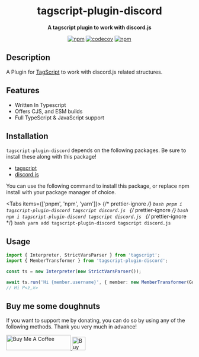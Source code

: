 <div align="center">

# tagscript-plugin-discord


**A tagscript plugin to work with discord.js**

[![npm](https://img.shields.io/npm/dw/tagscript-plugin-discord)](https://www.npmjs.com/package/tagscript-plugin-discord)
[![codecov](https://codecov.io/gh/imranbarbhuiya/tagscript/branch/main/graph/badge.svg?precision=2&flag=tagscript-plugin-discord)](https://codecov.io/gh/imranbarbhuiya/tagscript)
[![npm](https://img.shields.io/npm/v/tagscript-plugin-discord?color=crimson&logo=npm&style=flat-square)](https://www.npmjs.com/package/tagscript-plugin-discord)

</div>

## Description

A Plugin for [TagScript](https://www.npmjs.com/package/tagscript) to work with discord.js related structures.

## Features

-   Written In Typescript
-   Offers CJS, and ESM builds
-   Full TypeScript & JavaScript support

## Installation

`tagscript-plugin-discord` depends on the following packages. Be sure to install these along with this package!

-   [tagscript](https://www.npmjs.com/package/tagscript)
-   [discord.js](https://www.npmjs.com/package/discord.js)

You can use the following command to install this package, or replace npm install with your package manager of choice.

<Tabs items={['pnpm', 'npm', 'yarn']}>
	{/* prettier-ignore */}
	<Tab>
		```bash
		pnpm i tagscript-plugin-discord tagscript discord.js
		```
	</Tab>
	{/* prettier-ignore */}
	<Tab>
		```bash
		npm i tagscript-plugin-discord tagscript discord.js
		```
	</Tab>
	{/* prettier-ignore */}
	<Tab>
		```bash
		yarn add tagscript-plugin-discord tagscript discord.js
		```
	</Tab>
</Tabs>

## Usage

```ts
import { Interpreter, StrictVarsParser } from 'tagscript';
import { MemberTransformer } from 'tagscript-plugin-discord';

const ts = new Interpreter(new StrictVarsParser());

await ts.run('Hi {member.username}', { member: new MemberTransformer(GuildMember) });
// Hi P<z,x>
```

## Buy me some doughnuts

If you want to support me by donating, you can do so by using any of the following methods. Thank you very much in advance!

<a href="https://www.buymeacoffee.com/parbez" target="_blank">
	<img src="https://cdn.buymeacoffee.com/buttons/default-orange.png" alt="Buy Me A Coffee" height="41" width="174" />
</a>
<a href="https://ko-fi.com/Y8Y1CBIJH" target="_blank">
	<img
		height="36"
		style={{ border: '0px', height: '36px' }}
		src="https://cdn.ko-fi.com/cdn/kofi4.png?v=3"
		border="0"
		alt="Buy Me a Coffee at ko-fi.com"
	/>
</a>
